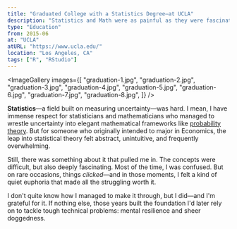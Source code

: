 ```yaml
---
title: "Graduated College with a Statistics Degree—at UCLA"
description: "Statistics and Math were as painful as they were fascinating. I struggled through most of it—but those rare moments when things finally clicked made it all worth it."
type: "Education"
from: 2015-06
at: "UCLA"
atURL: "https://www.ucla.edu/"
location: "Los Angeles, CA"
tags: ["R", "RStudio"]
---
```



<ImageGallery
  images={[
    "graduation-1.jpg",
    "graduation-2.jpg",
    "graduation-3.jpg",
    "graduation-4.jpg",
    "graduation-5.jpg",
    "graduation-6.jpg",
    "graduation-7.jpg",
    "graduation-8.jpg",
  ]}
/>

**Statistics**—a field built on measuring uncertainty—was hard. I mean, I have immense respect for statisticians and mathematicians who managed to wrestle uncertainty into elegant mathematical frameworks like [probability theory](https://en.wikipedia.org/wiki/Probability_theory). But for someone who originally intended to major in Economics, the leap into statistical theory felt abstract, unintuitive, and frequently overwhelming.

Still, there was something about it that pulled me in. The concepts were difficult, but also deeply fascinating. Most of the time, I was confused. But on rare occasions, things _clicked_—and in those moments, I felt a kind of quiet euphoria that made all the struggling worth it.

I don't quite know how I managed to make it through, but I did—and I'm grateful for it. If nothing else, those years built the foundation I'd later rely on to tackle tough technical problems: mental resilience and sheer doggedness.
